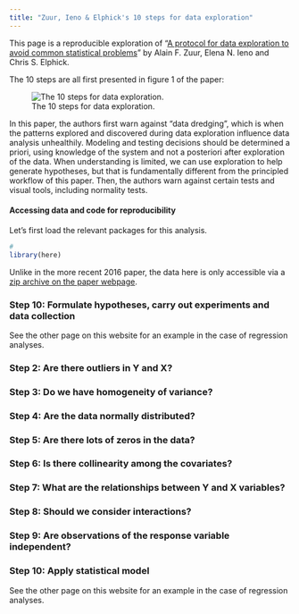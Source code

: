 ```yaml
---
title: "Zuur, Ieno & Elphick's 10 steps for data exploration"
---
```


This page is a reproducible exploration of "[A protocol for data exploration to avoid common statistical problems](https://besjournals.onlinelibrary.wiley.com/doi/10.1111/j.2041-210X.2009.00001.x)" by Alain F. Zuur, Elena N. Ieno and Chris S. Elphick.

The 10 steps are all first presented in figure 1 of the paper:

![The 10 steps for data exploration.](https://besjournals.onlinelibrary.wiley.com/cms/asset/890dd91b-444e-430b-b41b-c7edee6653fb/mee3_1_f1.gif){alt="The 10 steps for data exploration." fig-align="center"}

In this paper, the authors first warn against "data dredging", which is when the patterns explored and discovered during data exploration influence data analysis unhealthily. Modeling and testing decisions should be determined a priori, using knowledge of the system and not a posteriori after exploration of the data. When understanding is limited, we can use exploration to help generate hypotheses, but that is fundamentally different from the principled workflow of this paper. Then, the authors warn against certain tests and visual tools, including normality tests.

#### Accessing data and code for reproducibility

Let's first load the relevant packages for this analysis.

```r

# 
library(here)
```

Unlike in the more recent 2016 paper, the data here is only accessible via a [zip archive on the paper webpage](Step 8: Are observations of the response variable independent?).

### Step 10: Formulate hypotheses, carry out experiments and data collection

See the other page on this website for an example in the case of regression analyses.

### Step 2: Are there outliers in Y and X?

### Step 3: Do we have homogeneity of variance?

### Step 4: Are the data normally distributed?

### Step 5: Are there lots of zeros in the data?

### Step 6: Is there collinearity among the covariates?

### Step 7: What are the relationships between Y and X variables?

### Step 8: Should we consider interactions?

### Step 9: Are observations of the response variable independent?

### Step 10: Apply statistical model

See the other page on this website for an example in the case of regression analyses.
